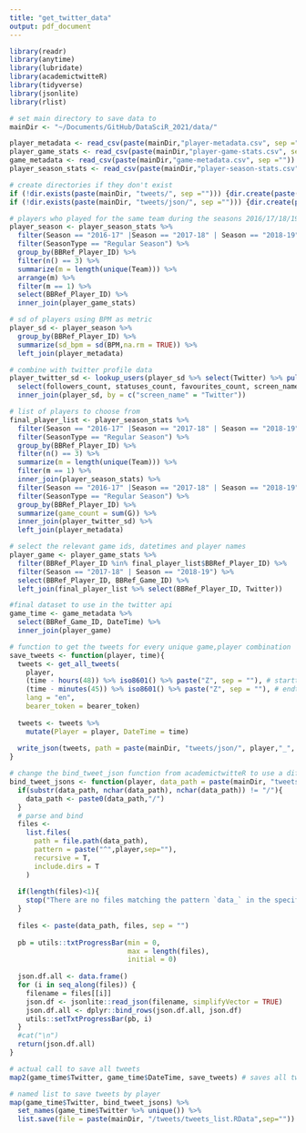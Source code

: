 ```yaml
---
title: "get_twitter_data"
output: pdf_document
---
```


```r
library(readr)
library(anytime)
library(lubridate)
library(academictwitteR)
library(tidyverse)
library(jsonlite)
library(rlist)
```

```r
# set main directory to save data to
mainDir <- "~/Documents/GitHub/DataSciR_2021/data/"

player_metadata <- read_csv(paste(mainDir,"player-metadata.csv", sep =""))
player_game_stats <- read_csv(paste(mainDir,"player-game-stats.csv", sep =""))
game_metadata <- read_csv(paste(mainDir,"game-metadata.csv", sep =""))
player_season_stats <- read_csv(paste(mainDir,"player-season-stats.csv", sep =""))

# create directories if they don't exist
if (!dir.exists(paste(mainDir, "tweets/", sep =""))) {dir.create(paste(mainDir, "tweets/", sep =""))}
if (!dir.exists(paste(mainDir, "tweets/json/", sep =""))) {dir.create(paste(mainDir, "tweets/json/", sep =""))}
```


```r
# players who played for the same team during the seasons 2016/17/18/19
player_season <- player_season_stats %>%
  filter(Season == "2016-17" |Season == "2017-18" | Season == "2018-19") %>%
  filter(SeasonType == "Regular Season") %>%
  group_by(BBRef_Player_ID) %>%
  filter(n() == 3) %>%
  summarize(m = length(unique(Team))) %>%
  arrange(m) %>%
  filter(m == 1) %>%
  select(BBRef_Player_ID) %>%
  inner_join(player_game_stats)

# sd of players using BPM as metric  
player_sd <- player_season %>%
  group_by(BBRef_Player_ID) %>%
  summarize(sd_bpm = sd(BPM,na.rm = TRUE)) %>%
  left_join(player_metadata)

# combine with twitter profile data 
player_twitter_sd <- lookup_users(player_sd %>% select(Twitter) %>% pull()) %>%
  select(followers_count, statuses_count, favourites_count, screen_name) %>%
  inner_join(player_sd, by = c("screen_name" = "Twitter"))

# list of players to choose from
final_player_list <- player_season_stats %>%
  filter(Season == "2016-17" |Season == "2017-18" | Season == "2018-19") %>%
  filter(SeasonType == "Regular Season") %>%
  group_by(BBRef_Player_ID) %>%
  filter(n() == 3) %>%
  summarize(m = length(unique(Team))) %>%
  filter(m == 1) %>%
  inner_join(player_season_stats) %>%
  filter(Season == "2016-17" |Season == "2017-18" | Season == "2018-19") %>%
  filter(SeasonType == "Regular Season") %>%
  group_by(BBRef_Player_ID) %>%
  summarize(game_count = sum(G)) %>%
  inner_join(player_twitter_sd) %>%
  left_join(player_metadata)
```

```r
# select the relevant game ids, datetimes and player names
player_game <- player_game_stats %>%
  filter(BBRef_Player_ID %in% final_player_list$BBRef_Player_ID) %>%
  filter(Season == "2017-18" | Season == "2018-19") %>%
  select(BBRef_Player_ID, BBRef_Game_ID) %>%
  left_join(final_player_list %>% select(BBRef_Player_ID, Twitter)) 

#final dataset to use in the twitter api
game_time <- game_metadata %>%
  select(BBRef_Game_ID, DateTime) %>%
  inner_join(player_game) 
```

```r
# function to get the tweets for every unique game,player combination
save_tweets <- function(player, time){
  tweets <- get_all_tweets( 
    player,
    (time - hours(48)) %>% iso8601() %>% paste("Z", sep = ""), # starttime
    (time - minutes(45)) %>% iso8601() %>% paste("Z", sep = ""), # endtime
    lang = "en",
    bearer_token = bearer_token)
  
  tweets <- tweets %>%
    mutate(Player = player, DateTime = time)
  
  write_json(tweets, path = paste(mainDir, "tweets/json/", player,"_", time %>% iso8601(), ".json",sep=""))
}
```

```r
# change the bind_tweet_json function from academictwitteR to use a different pattern
bind_tweet_jsons <- function(player, data_path = paste(mainDir, "tweets/json/",sep="")) {
  if(substr(data_path, nchar(data_path), nchar(data_path)) != "/"){
    data_path <- paste0(data_path,"/")
  }
  # parse and bind
  files <-
    list.files(
      path = file.path(data_path),
      pattern = paste("^",player,sep=""),
      recursive = T,
      include.dirs = T
    )
  
  if(length(files)<1){
    stop("There are no files matching the pattern `data_` in the specified directory.")
  }
  
  files <- paste(data_path, files, sep = "")
  
  pb = utils::txtProgressBar(min = 0,
                             max = length(files),
                             initial = 0)
  
  json.df.all <- data.frame()
  for (i in seq_along(files)) {
    filename = files[[i]]
    json.df <- jsonlite::read_json(filename, simplifyVector = TRUE)
    json.df.all <- dplyr::bind_rows(json.df.all, json.df)
    utils::setTxtProgressBar(pb, i)
  }
  #cat("\n")
  return(json.df.all)
}
```

```r
# actual call to save all tweets 
map2(game_time$Twitter, game_time$DateTime, save_tweets) # saves all tweets in json files in /data/tweets/json/

# named list to save tweets by player
map(game_time$Twitter, bind_tweet_jsons) %>%
  set_names(game_time$Twitter %>% unique()) %>%
  list.save(file = paste(mainDir, "/tweets/tweets_list.RData",sep=""))
```
